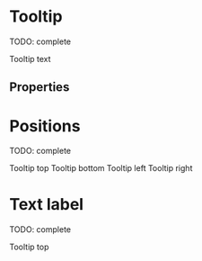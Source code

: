 

<Meta title="Atomic components/Tooltip" component={Tooltip} />

# Tooltip

TODO: complete

<Preview>
  <Story name="default" parameters={{ decorators: [withKnobs, withA11y] }}>
    <Tooltip labelIcon={InfoCircleIcon}>
      <Text>Tooltip text</Text>
    </Tooltip>
  </Story>
</Preview>

## Properties

<Props of={Tooltip.type} />

# Positions

TODO: complete

<Preview>
  <Story name="positions" parameters={{ decorators: [withKnobs, withA11y] }}>
    <Stack wrap justify="space-between">
      <Stack.Item>
        <Tooltip labelIcon={InfoCircleIcon} position="top">
          <Text>Tooltip top</Text>
        </Tooltip>
      </Stack.Item>
      <Stack.Item>
        <Tooltip labelIcon={InfoCircleIcon} position="bottom">
          <Text>Tooltip bottom</Text>
        </Tooltip>
      </Stack.Item>
      <Stack.Item>
        <Tooltip labelIcon={InfoCircleIcon} position="left">
          <Text>Tooltip left</Text>
        </Tooltip>
      </Stack.Item>
      <Stack.Item>
        <Tooltip labelIcon={InfoCircleIcon} position="right">
          <Text>Tooltip right</Text>
        </Tooltip>
      </Stack.Item>
    </Stack>
  </Story>
</Preview>

# Text label

TODO: complete

<Preview>
  <Story name="text label" parameters={{ decorators: [withKnobs, withA11y] }}>
    <Tooltip labelText="Tooltip label">
      <Text>Tooltip top</Text>
    </Tooltip>
  </Story>
</Preview>
